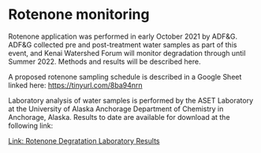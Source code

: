 # Rotenone monitoring

Rotenone application was performed in early October 2021 by ADF&G. ADF&G collected pre and post-treatment water samples as part of this event, and Kenai Watershed Forum will monitor degradation through until Summer 2022. Methods and results will be described here.

A proposed rotenone sampling schedule is described in a Google Sheet linked here: <https://tinyurl.com/8ba94nrn>

Laboratory analysis of water samples is performed by the ASET Laboratory at the University of Alaska Anchorage Department of Chemistry in Anchorage, Alaska. Results to date are available for download at the following link:

[Link: Rotenone Degratation Laboratory Results](https://github.com/Kenai-Watershed-Forum/Miller_Creek_Vogel_Lake_WQX/tree/main/input/rotenone_data)

